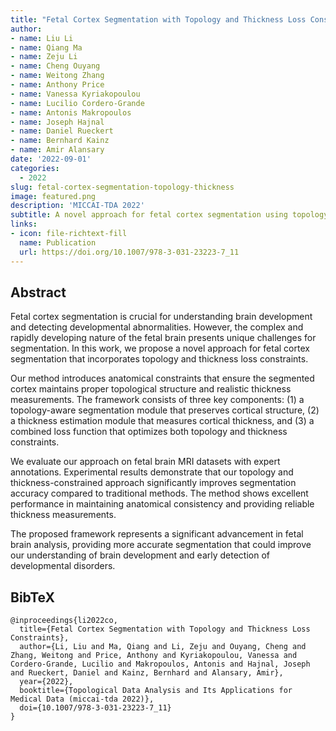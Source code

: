 ```yaml
---
title: "Fetal Cortex Segmentation with Topology and Thickness Loss Constraints"
author: 
- name: Liu Li
- name: Qiang Ma
- name: Zeju Li
- name: Cheng Ouyang
- name: Weitong Zhang
- name: Anthony Price
- name: Vanessa Kyriakopoulou
- name: Lucilio Cordero-Grande
- name: Antonis Makropoulos
- name: Joseph Hajnal
- name: Daniel Rueckert
- name: Bernhard Kainz
- name: Amir Alansary
date: '2022-09-01'
categories:
  - 2022
slug: fetal-cortex-segmentation-topology-thickness
image: featured.png
description: 'MICCAI-TDA 2022'
subtitle: A novel approach for fetal cortex segmentation using topology and thickness loss constraints.
links:
- icon: file-richtext-fill
  name: Publication
  url: https://doi.org/10.1007/978-3-031-23223-7_11
---
```


## Abstract

Fetal cortex segmentation is crucial for understanding brain development and detecting developmental abnormalities. However, the complex and rapidly developing nature of the fetal brain presents unique challenges for segmentation. In this work, we propose a novel approach for fetal cortex segmentation that incorporates topology and thickness loss constraints.

Our method introduces anatomical constraints that ensure the segmented cortex maintains proper topological structure and realistic thickness measurements. The framework consists of three key components: (1) a topology-aware segmentation module that preserves cortical structure, (2) a thickness estimation module that measures cortical thickness, and (3) a combined loss function that optimizes both topology and thickness constraints.

We evaluate our approach on fetal brain MRI datasets with expert annotations. Experimental results demonstrate that our topology and thickness-constrained approach significantly improves segmentation accuracy compared to traditional methods. The method shows excellent performance in maintaining anatomical consistency and providing reliable thickness measurements.

The proposed framework represents a significant advancement in fetal brain analysis, providing more accurate segmentation that could improve our understanding of brain development and early detection of developmental disorders.

## BibTeX

```{=html}
<pre class="quarto-appendix-bibtex" data-clipboard-text="@inproceedings{li2022co,
  title={Fetal Cortex Segmentation with Topology and Thickness Loss Constraints},
  author={Li, Liu and Ma, Qiang and Li, Zeju and Ouyang, Cheng and Zhang, Weitong and Price, Anthony and Kyriakopoulou, Vanessa and Cordero-Grande, Lucilio and Makropoulos, Antonis and Hajnal, Joseph and Rueckert, Daniel and Kainz, Bernhard and Alansary, Amir},
  year={2022},
  booktitle={Topological Data Analysis and Its Applications for Medical Data (miccai-tda 2022)},
  doi={10.1007/978-3-031-23223-7_11}
}"><code>@inproceedings{li2022co,
  title={Fetal Cortex Segmentation with Topology and Thickness Loss Constraints},
  author={Li, Liu and Ma, Qiang and Li, Zeju and Ouyang, Cheng and Zhang, Weitong and Price, Anthony and Kyriakopoulou, Vanessa and Cordero-Grande, Lucilio and Makropoulos, Antonis and Hajnal, Joseph and Rueckert, Daniel and Kainz, Bernhard and Alansary, Amir},
  year={2022},
  booktitle={Topological Data Analysis and Its Applications for Medical Data (miccai-tda 2022)},
  doi={10.1007/978-3-031-23223-7_11}
}</code></pre>
``` 